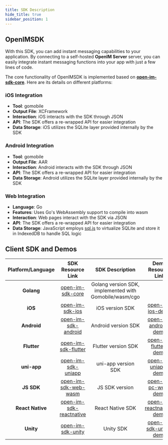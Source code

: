 ```yaml
---
title: SDK Description
hide_title: true
sidebar_position: 1
---
```


## OpenIMSDK 

With this SDK, you can add instant messaging capabilities to your application. By connecting to a self-hosted **OpenIM Server** server, you can easily integrate instant messaging functions into your app with just a few lines of code.

The core functionality of OpenIMSDK is implemented based on **[open-im-sdk-core](https://github.com/openimsdk/openim-sdk-core)**. Here are its details on different platforms:

### iOS Integration

- **Tool**: gomobile
- **Output File**: XCFramework
- **Interaction**: iOS interacts with the SDK through JSON
- **API**: The SDK offers a re-wrapped API for easier integration
- **Data Storage**: iOS utilizes the SQLite layer provided internally by the SDK

### Android Integration

- **Tool**: gomobile
- **Output File**: AAR
- **Interaction**: Android interacts with the SDK through JSON
- **API**: The SDK offers a re-wrapped API for easier integration
- **Data Storage**: Android utilizes the SQLite layer provided internally by the SDK

### Web Integration

- **Language**: Go
- **Features**: Uses Go's WebAssembly support to compile into wasm
- **Interaction**: Web pages interact with the SDK via JSON
- **API**: The SDK offers a re-wrapped API for easier integration
- **Data Storage**: JavaScript employs [sql.js](https://sql.js.org/) to virtualize SQLite and store it in IndexedDB to handle SQL logic

## Client SDK and Demos

| Platform/Language | SDK Resource Link                                                                                   | SDK Description                                               | Demo Resource Link                                                                                    | Description       |
|:-----------------:|:---------------------------------------------------------------------------------------------------:|:-----------------------------------------------------------------------------------------:|:-----------------------------------------------------------------------------------------------------:|:-----------------:|
| **Golang**        | [open-im-sdk-core](https://github.com/openimsdk/openim-sdk-core)                                  | Golang version SDK, implemented with Gomobile/wasm/cgo                                   |                                                                                                       |                   |
| **iOS**           | [open-im-sdk-ios](https://github.com/openimsdk/open-im-sdk-ios)                                     | iOS version SDK                                                                           | [open-im-ios-demo](https://github.com/openimsdk/open-im-ios-demo)                                    | iOS Demo         |
| **Android**       | [open-im-sdk-android](https://github.com/openimsdk/open-im-sdk-android)                             | Android version SDK                                                                       | [open-im-android-demo](https://github.com/openimsdk/open-im-android-demo)                            | Android Demo     |
| **Flutter**       | [open-im-sdk-flutter](https://github.com/openimsdk/open-im-sdk-flutter)                             | Flutter version SDK                                                                       | [open-im-flutter-demo](https://github.com/openimsdk/open-im-flutter-demo)                            | Flutter Demo     |
| **uni-app**       | [open-im-sdk-uniapp](https://github.com/openimsdk/open-im-sdk-uniapp)                               | uni-app version SDK                                                                       | [open-im-uniapp-demo](https://github.com/openimsdk/open-im-uniapp-demo)                              | uni-app Demo     |
| **JS SDK**        | [open-im-sdk-web-wasm](https://github.com/openimsdk/open-im-sdk-web-wasm)                           | JS SDK version                                                                            | [open-im-pc-web-demo](https://github.com/openimsdk/openim-electron-demo)                             | Electron Demo    |
| **React Native**  | [open-im-sdk-reactnative](https://github.com/openimsdk/open-im-sdk-reactnative)                    | React Native SDK                                                                          | [open-im-reactnative-demo](https://github.com/openimsdk/openim-reactnative-demo)                     | React Native Demo|
| **Unity**         | [open-im-sdk-unity](https://github.com/openimsdk/open-im-sdk-unity.git)       |               Unity SDK                      | [open-im-sdk-unity-demo](https://github.com/openimsdk/open-im-unity-demo.git)    | Unity Demo |